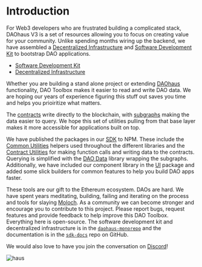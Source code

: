 # Introduction

For Web3 developers who are frustrated building a complicated stack, DAOhaus V3 is a set of resources allowing you to focus on creating value for your community. Unlike spending months wiring up the backend, we have assembled a [Decentralized Infrastructure](./decentralized-infrastructure/overview) and [Software Development Kit](./sdk/overview) to bootstrap DAO applications.

- [Software Development Kit](./sdk/overview)
- [Decentralized Infrastructure](./decentralized-infrastructure/overview)

Whether you are building a stand alone project or extending [DAOhaus](https://daohaus.club/) functionality, DAO Toolbox makes it easier to read and write DAO data. We are hoping our years of experience figuring this stuff out saves you time and helps you prioiritize what matters.

The [contracts](./decentralized-infrastructure/contracts) write directly to the blockchain, with [subgraphs](https://toolbox.daohaus.fun/decentralized-infrastructure/subgraphs/overview) making the data easier to query.
We hope this set of utilities pulling from that base layer makes it more accessible for applications built on top.

We have published the packages in our [SDK](./sdk/overview) to NPM.
These include the [Common Utilities](./sdk/utilities/common-utilities/overview) helpers used throughout the different libraries and the [Contract Utilities](./sdk/utilities/contract-utilities/overview) for making function calls and writing data to the contracts. Querying is simplified with the [DAO Data](./sdk/data/overview) library wrapping the subgraphs. Additionally, we have included our component library in the [UI](./sdk/ui/overview) package and added some slick builders for common features to help you build DAO apps faster.

These tools are our gift to the Ethereum ecosystem. DAOs are hard. We have spent years meditating, building, failing and iterating on the process and tools for slaying [Moloch](https://slatestarcodex.com/2014/07/30/meditations-on-moloch/). As a community we can become stronger and encourage you to contribute to this project. Please report bugs, request features and provide feedback to help improve this DAO Toolbox. Everything here is open-source. The software development kit and decentralized infrastructure is in the [`daohaus-monorepo`](https://github.com/HausDAO/daohaus-monorepo/) and the documentation is in the [`sdk-docs`](https://github.com/HausDAO/sdk-docs) repo on GitHub.

We would also love to have you join the conversation on [Discord](https://discord.gg/daohaus)!

![haus](https://i.imgur.com/ZFUDkRh.jpg)
